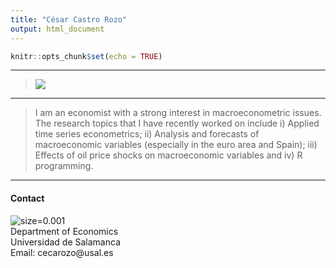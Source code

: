 ```yaml
---
title: "César Castro Rozo"
output: html_document
---
```


```r
knitr::opts_chunk$set(echo = TRUE)
```

****
> ![](FotoCesar.jpg)\

****

> I am an economist with a strong interest in macroeconometric issues. The research topics that I have recently worked on include i) Applied time series econometrics; ii) Analysis and forecasts of macroeconomic variables (especially in the euro area and Spain); iii) Effects of oil price shocks on macroeconomic variables and iv) R programming.

****

#### Contact
![size=0.001](ESCUDOUSAL.png)\
Department of Economics\
Universidad de Salamanca\
Email: cecarozo@usal.es

<!-- * [Curriculum Vitae](#cv)\ -->
<!-- * [Research](#res) -->
<!--       + [Publications](#pub) -->
<!--       + [Work in Progress or submitted](#wps) -->
<!-- * [Projects](#pro) -->

